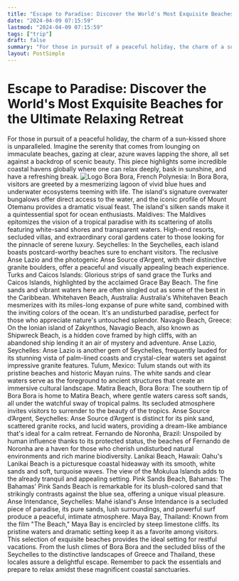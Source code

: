 ```yaml
---
title: "Escape to Paradise: Discover the World's Most Exquisite Beaches for the Ultimate Relaxing Retreat"
date: "2024-04-09 07:15:59"
lastmod: "2024-04-09 07:15:59"
tags: ["trip"]
draft: false
summary: "For those in pursuit of a peaceful holiday, the charm of a sun-kissed shore is unparalleled. Imagine the serenity that comes from lounging on immaculate beaches, gazing at clear, azure waves lapping the shore, all set against a backdrop of scenic beauty. This piece highlights some incredible coastal havens globally where one can relax deeply, bask in sunshine, and have a refreshing break."
layout: PostSimple
---
```

# Escape to Paradise: Discover the World's Most Exquisite Beaches for the Ultimate Relaxing Retreat
For those in pursuit of a peaceful holiday, the charm of a sun-kissed shore is unparalleled. Imagine the serenity that comes from lounging on immaculate beaches, gazing at clear, azure waves lapping the shore, all set against a backdrop of scenic beauty. This piece highlights some incredible coastal havens globally where one can relax deeply, bask in sunshine, and have a refreshing break.
<img alt="Logo" class="lazyImg" data-src="https://cdn.seniorsselection.com/src_image/881ec8969a10ddf508a75dcce679e04a.webp" src="/statics/image/loading.webp"/>
Bora Bora, French Polynesia:
In Bora Bora, visitors are greeted by a mesmerizing lagoon of vivid blue hues and underwater ecosystems teeming with life. The island's signature overwater bungalows offer direct access to the water, and the iconic profile of Mount Otemanu provides a dramatic visual feast. The island's silken sands make it a quintessential spot for ocean enthusiasts.
Maldives:
The Maldives epitomizes the vision of a tropical paradise with its scattering of atolls featuring white-sand shores and transparent waters. High-end resorts, secluded villas, and extraordinary coral gardens cater to those looking for the pinnacle of serene luxury.
Seychelles:
In the Seychelles, each island boasts postcard-worthy beaches sure to enchant visitors. The reclusive Anse Lazio and the photogenic Anse Source d’Argent, with their distinctive granite boulders, offer a peaceful and visually appealing beach experience.
Turks and Caicos Islands:
Glorious strips of sand grace the Turks and Caicos Islands, highlighted by the acclaimed Grace Bay Beach. The fine sands and vibrant waters here are often singled out as some of the best in the Caribbean.
Whitehaven Beach, Australia:
Australia's Whitehaven Beach mesmerizes with its miles-long expanse of pure white sand, combined with the inviting colors of the ocean. It's an undisturbed paradise, perfect for those who appreciate nature's untouched splendor.
Navagio Beach, Greece:
On the Ionian island of Zakynthos, Navagio Beach, also known as Shipwreck Beach, is a hidden cove framed by high cliffs, with an abandoned ship lending it an air of mystery and adventure.
Anse Lazio, Seychelles:
Anse Lazio is another gem of Seychelles, frequently lauded for its stunning vista of palm-lined coasts and crystal-clear waters set against impressive granite features.
Tulum, Mexico:
Tulum stands out with its pristine beaches and historic Mayan ruins. The white sands and clear waters serve as the foreground to ancient structures that create an immersive cultural landscape.
Matira Beach, Bora Bora:
The southern tip of Bora Bora is home to Matira Beach, where gentle waters caress soft sands, all under the watchful sway of tropical palms. Its secluded atmosphere invites visitors to surrender to the beauty of the tropics.
Anse Source d’Argent, Seychelles:
Anse Source d’Argent is distinct for its pink sand, scattered granite rocks, and lucid waters, providing a dream-like ambiance that's ideal for a calm retreat.
Fernando de Noronha, Brazil:
Unspoiled by human influence thanks to its protected status, the beaches of Fernando de Noronha are a haven for those who cherish undisturbed natural environments and rich marine biodiversity.
Lanikai Beach, Hawaii:
Oahu's Lanikai Beach is a picturesque coastal hideaway with its smooth, white sands and soft, turquoise waves. The view of the Mokulua Islands adds to the already tranquil and appealing setting.
Pink Sands Beach, Bahamas:
The Bahamas' Pink Sands Beach is remarkable for its blush-colored sand that strikingly contrasts against the blue sea, offering a unique visual pleasure.
Anse Intendance, Seychelles:
Mahé island's Anse Intendance is a secluded piece of paradise, its pure sands, lush surroundings, and powerful surf produce a peaceful, intimate atmosphere.
Maya Bay, Thailand:
Known from the film "The Beach," Maya Bay is encircled by steep limestone cliffs. Its pristine waters and dramatic setting keep it as a favorite among visitors.
This selection of exquisite beaches provides the ideal setting for restful vacations. From the lush climes of Bora Bora and the secluded bliss of the Seychelles to the distinctive landscapes of Greece and Thailand, these locales assure a delightful escape. Remember to pack the essentials and prepare to relax amidst these magnificent coastal sanctuaries.
        